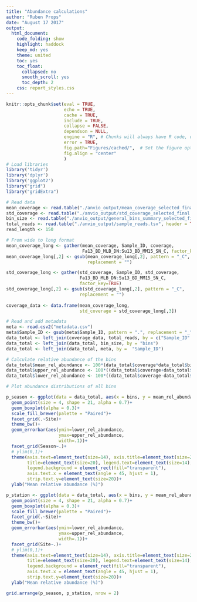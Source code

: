 ```yaml
---
title: "Abundance calculations"
author: "Ruben Props"
date: "August 17 2017"
output:
  html_document:
    code_folding: show
    highlight: haddock
    keep_md: yes
    theme: united
    toc: yes
    toc_float:
      collapsed: no
      smooth_scroll: yes
      toc_depth: 2
    css: report_styles.css
---
```



```r
knitr::opts_chunk$set(eval = TRUE, 
                      echo = TRUE, 
                      cache = TRUE,
                      include = TRUE,
                      collapse = FALSE,
                      dependson = NULL,
                      engine = "R", # Chunks will always have R code, unless noted
                      error = TRUE,
                      fig.path="Figures/cached/",  # Set the figure options
                      fig.align = "center"
                      )
# Load libraries
library('tidyr')
library('dplyr')
library('ggplot2')
library("grid")
library("gridExtra")
```

```r
# Read data
mean_coverage <- read.table("./anvio_output/mean_coverage_selected_final.tsv", header = TRUE)
std_coverage <- read.table("./anvio_output/std_coverage_selected_final.tsv", header = TRUE)
bin_size <- read.table("./anvio_output/general_bins_summary_selected_final.tsv", header = TRUE)[, c(2,4)]
total_reads <- read.table("./anvio_output/sample_reads.tsv", header = TRUE)
read_length <- 150

# From wide to long format
mean_coverage_long <- gather(mean_coverage, Sample_ID, coverage, 
                             Fa13_BD_MLB_DN:Su13_BD_MM15_SN_C, factor_key=TRUE)
mean_coverage_long[,2] <- gsub(mean_coverage_long[,2], pattern = "_C", 
                               replacement = "")

std_coverage_long <- gather(std_coverage, Sample_ID, std_coverage, 
                            Fa13_BD_MLB_DN:Su13_BD_MM15_SN_C, 
                            factor_key=TRUE)
std_coverage_long[,2] <- gsub(std_coverage_long[,2], pattern = "_C", 
                            replacement = "")
 
coverage_data <- data.frame(mean_coverage_long, 
                            std_coverage = std_coverage_long[,3])

# Read and add metadata
meta <- read.csv2("metadata.csv")
meta$Sample_ID <- gsub(meta$Sample_ID, pattern = ".", replacement = "_", fixed = TRUE)
data_total <- left_join(coverage_data, total_reads, by = c("Sample_ID" = "Bin"))
data_total <- left_join(data_total, bin_size, by = "bins")
data_total <- left_join(data_total, meta, by =  "Sample_ID")

# Calculate relative abundance of the bins
data_total$mean_rel_abundance <- 100*(data_total$coverage*data_total$bin_size)/(read_length*data_total$Total_reads)
data_total$upper_rel_abundance <- 100*((data_total$coverage+data_total$std_coverage)*data_total$bin_size)/(read_length*data_total$Total_reads)
data_total$lower_rel_abundance <- 100*((data_total$coverage-data_total$std_coverage)*data_total$bin_size)/(read_length*data_total$Total_reads)
```

```r
# Plot abundance distributions of all bins

p_season <- ggplot(data = data_total, aes(x = bins, y = mean_rel_abundance, fill = bins))+
  geom_point(size = 4, shape = 21, alpha = 0.7)+
  geom_boxplot(alpha = 0.3)+
  scale_fill_brewer(palette = "Paired")+
  facet_grid(.~Site)+
  theme_bw()+
  geom_errorbar(aes(ymin=lower_rel_abundance, 
                    ymax=upper_rel_abundance, 
                    width=.1))+
  facet_grid(Season~.)+
  # ylim(0,1)+ 
  theme(axis.text=element_text(size=14), axis.title=element_text(size=20),
        title=element_text(size=20), legend.text=element_text(size=14),
        legend.background = element_rect(fill="transparent"),
        axis.text.x = element_text(angle = 45, hjust = 1),
        strip.text.y=element_text(size=20))+
  ylab("Mean relative abundance (%)")

p_station <- ggplot(data = data_total, aes(x = bins, y = mean_rel_abundance, fill = bins))+
  geom_point(size = 4, shape = 21, alpha = 0.7)+
  geom_boxplot(alpha = 0.3)+
  scale_fill_brewer(palette = "Paired")+
  facet_grid(.~Site)+
  theme_bw()+
  geom_errorbar(aes(ymin=lower_rel_abundance, 
                    ymax=upper_rel_abundance, 
                    width=.1))+
  facet_grid(Site~.)+
  # ylim(0,1)+ 
  theme(axis.text=element_text(size=14), axis.title=element_text(size=20),
        title=element_text(size=20), legend.text=element_text(size=14),
        legend.background = element_rect(fill="transparent"),
        axis.text.x = element_text(angle = 45, hjust = 1),
        strip.text.y=element_text(size=20))+
  ylab("Mean relative abundance (%)")

grid.arrange(p_season, p_station, nrow = 2)
```